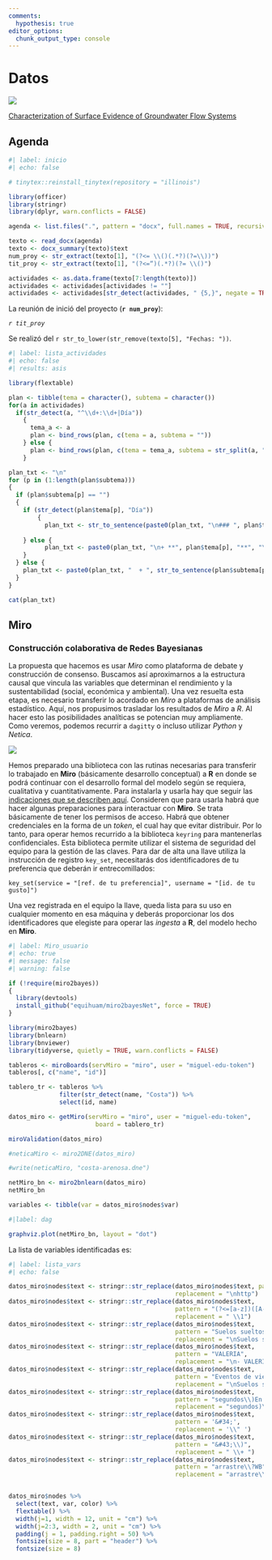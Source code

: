 ```yaml
---
comments:
  hypothesis: true
editor_options: 
  chunk_output_type: console
---
```

# Datos

![](images/fisiografia.png)

[Characterization of Surface Evidence of Groundwater Flow Systems](https://www.mdpi.com/2073-4441/12/9/2459)

## Agenda

```r
#| label: inicio
#| echo: false

# tinytex::reinstall_tinytex(repository = "illinois")

library(officer)
library(stringr)
library(dplyr, warn.conflicts = FALSE)

agenda <- list.files(".", pattern = "docx", full.names = TRUE, recursive = TRUE)

texto <- read_docx(agenda)
texto <- docx_summary(texto)$text
num_proy <- str_extract(texto[1], "(?<= \\()(.*?)(?=\\))")
tit_proy <- str_extract(texto[1], "(?<=“)(.*?)(?= \\()")

actividades <- as.data.frame(texto[7:length(texto)])
actividades <- actividades[actividades != ""]
actividades <- actividades[str_detect(actividades, " {5,}", negate = TRUE)]


```


La reunión de inició del proyecto (**`r num_proy`**): 

::: {layout="[-1,10,-1]"}

*`r tit_proy`* 

:::

Se realizó del `r str_to_lower(str_remove(texto[5], "Fechas: "))`.


```r
#| label: lista_actividades
#| echo: false
#| results: asis

library(flextable)

plan <- tibble(tema = character(), subtema = character())
for(a in actividades)
  if(str_detect(a, "^\\d+:\\d+|Día"))
    {
      tema_a <- a
      plan <- bind_rows(plan, c(tema = a, subtema = ""))
    } else {
      plan <- bind_rows(plan, c(tema = tema_a, subtema = str_split(a, ", | y ")))
    }

plan_txt <- "\n"
for (p in (1:length(plan$subtema)))
{
  if (plan$subtema[p] == "")
  {
    if (str_detect(plan$tema[p], "Día"))
        {
          plan_txt <- str_to_sentence(paste0(plan_txt, "\n### ", plan$tema[p], "\n\n"))
          
    } else {
          plan_txt <- paste0(plan_txt, "\n+ **", plan$tema[p], "**", "\n\n")
    }
  } else {
    plan_txt <- paste0(plan_txt, "  + ", str_to_sentence(plan$subtema[p]), "\n")
  }
}

cat(plan_txt)
```


## Miro

### Construcción colaborativa de Redes Bayesianas

::: {layout-ncol="2"}
La propuesta que hacemos es usar *Miro* como plataforma de debate y construcción de consenso. 
Buscamos así aproximarnos a la estructura causal que vincula las variables que determinan el rendimiento y la sustentabilidad (social, económica y ambiental). Una vez resuelta esta etapa, es necesario transferir lo acordado en *Miro* a plataformas de análisis estadístico. Aquí, nos propusimos trasladar los resultados de *Miro* a *R*. Al hacer esto las posibilidades analíticas se potencian muy ampliamente. Como veremos, podemos recurrir a `dagitty` o incluso utilizar *Python* y *Netica*. 

![](Images/colaboracion.png)
:::

Hemos preparado una biblioteca con las rutinas necesarias para transferir lo trabajado en **Miro** (básicamente desarrollo conceptual) a **R**  en donde se podrá  continuar con el desarrollo formal del modelo según se requiera, cualitativa y cuantitativamente. Para instalarla y usarla hay que seguir las [indicaciones que se describen aquí](https://github.com/equihuam/miro2bayesNet). Consideren que para usarla habrá que hacer algunas preparaciones para interactuar con **Miro**. Se trata básicamente de tener los permisos de acceso. Habrá que obtener credenciales en la forma de un *token*, el cual hay que evitar distribuir. Por lo tanto, para operar hemos recurrido a la biblioteca `keyring` para mantenerlas confidenciales. Esta biblioteca permite utilizar el sistema de seguridad del equipo para la gestión de las claves. Para dar de alta una llave utiliza la instrucción de registro `key_set`, necesitarás dos identificadores de tu preferencia que deberán ir entrecomillados:

`key_set(service = "[ref. de tu preferencia]", username = "[id. de tu gusto]")`

Una vez registrada en el equipo la llave, queda lista para su uso en cualquier momento en esa máquina y deberás proporcionar los dos identificadores que elegiste para operar las *ingesta* a **R**, del modelo hecho en **Miro**.

```r
#| label: Miro_usuario
#| echo: true
#| message: false
#| warning: false

if (!require(miro2bayes))
{
  library(devtools)
  install_github("equihuam/miro2bayesNet", force = TRUE)
}

library(miro2bayes)
library(bnlearn)
library(bnviewer)
library(tidyverse, quietly = TRUE, warn.conflicts = FALSE)

tableros <- miroBoards(servMiro = "miro", user = "miguel-edu-token")
tableros[, c("name", "id")]

tablero_tr <- tableros %>%
              filter(str_detect(name, "Costa")) %>%
              select(id, name)

datos_miro <- getMiro(servMiro = "miro", user = "miguel-edu-token",
                        board = tablero_tr)

miroValidation(datos_miro)

#neticaMiro <- miro2DNE(datos_miro)

#write(neticaMiro, "costa-arenosa.dne")

netMiro_bn <- miro2bnlearn(datos_miro)
netMiro_bn

variables <- tibble(var = datos_miro$nodes$var)

```



```r
#|label: dag

graphviz.plot(netMiro_bn, layout = "dot")

```


La lista de variables identificadas es:

```r
#| label: lista_vars
#| echo: false

datos_miro$nodes$text <- stringr::str_replace(datos_miro$nodes$text, pattern = "http", 
                                              replacement = "\nhttp")
datos_miro$nodes$text <- stringr::str_replace(datos_miro$nodes$text, 
                                              pattern = "(?<=[a-z])([A-Z])", 
                                              replacement = " \\1")
datos_miro$nodes$text <- stringr::str_replace(datos_miro$nodes$text, 
                                              pattern = "Suelos sueltos", 
                                              replacement = "\nSuelos sueltos")
datos_miro$nodes$text <- stringr::str_replace(datos_miro$nodes$text, 
                                              pattern = "VALERIA", 
                                              replacement = "\n- VALERIA\n")
datos_miro$nodes$text <- stringr::str_replace(datos_miro$nodes$text, 
                                              pattern = "Eventos de vientos extremos.", 
                                              replacement = "\nSuelos sueltos")
datos_miro$nodes$text <- stringr::str_replace(datos_miro$nodes$text, 
                                              pattern = "segundos\\)En versión", 
                                              replacement = "segundos)\nEn versión")
datos_miro$nodes$text <- stringr::str_replace(datos_miro$nodes$text, 
                                              pattern = '&#34;', 
                                              replacement = '\\" ')
datos_miro$nodes$text <- stringr::str_replace(datos_miro$nodes$text, 
                                              pattern = "&#43;\\)", 
                                              replacement = " \\+ ")
datos_miro$nodes$text <- stringr::str_replace(datos_miro$nodes$text, 
                                              pattern = "arrastre\\?WB", 
                                              replacement = "arrastre\\?\nWB")


datos_miro$nodes %>%   
  select(text, var, color) %>% 
  flextable() %>% 
  width(j=1, width = 12, unit = "cm") %>% 
  width(j=2:3, width = 2, unit = "cm") %>% 
  padding(j = 1, padding.right = 50) %>% 
  fontsize(size = 8, part = "header") %>% 
  fontsize(size = 8)

```

